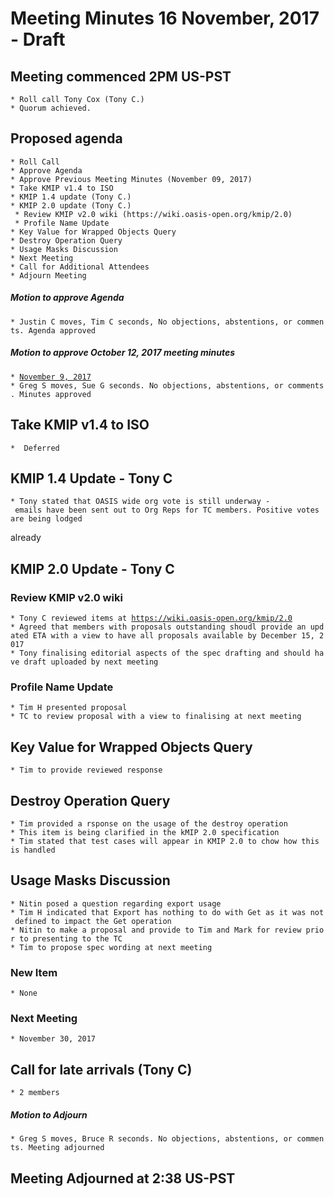 = Meeting Minutes 16 November, 2017 - Draft =
== Meeting commenced 2PM US-PST ==
 * Roll call Tony Cox (Tony C.)
 * Quorum achieved.

== Proposed agenda ==
 * Roll Call
 * Approve Agenda
 * Approve Previous Meeting Minutes (November 09, 2017)
 * Take KMIP v1.4 to ISO 
 * KMIP 1.4 update (Tony C.) 
 * KMIP 2.0 update (Tony C.)
  * Review KMIP v2.0 wiki (https://wiki.oasis-open.org/kmip/2.0)
  * Profile Name Update
 * Key Value for Wrapped Objects Query
 * Destroy Operation Query
 * Usage Masks Discussion
 * Next Meeting
 * Call for Additional Attendees 
 * Adjourn Meeting 

===== Motion to approve Agenda =====
 * Justin C moves, Tim C seconds, No objections, abstentions, or comments. Agenda approved

===== Motion to approve October 12, 2017 meeting minutes =====
 * [[MeetingMinutes/09Nov2017|November 9, 2017]]
 * Greg S moves, Sue G seconds. No objections, abstentions, or comments. Minutes approved


== Take KMIP v1.4 to ISO ==
 *  Deferred

== KMIP 1.4 Update - Tony C ==
 * Tony stated that OASIS wide org vote is still underway - emails have been sent out to Org Reps for TC members. Positive votes are being lodged 

already

== KMIP 2.0 Update - Tony C ==
=== Review KMIP v2.0 wiki ===
 * Tony C reviewed items at [[https://wiki.oasis-open.org/kmip/2.0]]
 * Agreed that members with proposals outstanding shoudl provide an updated ETA with a view to have all proposals available by December 15, 2017
 * Tony finalising editorial aspects of the spec drafting and should have draft uploaded by next meeting

=== Profile Name Update ===
 * Tim H presented proposal
 * TC to review proposal with a view to finalising at next meeting

== Key Value for Wrapped Objects Query ==
 * Tim to provide reviewed response

== Destroy Operation Query ==
 * Tim provided a rsponse on the usage of the destroy operation
 * This item is being clarified in the kMIP 2.0 specification
 * Tim stated that test cases will appear in KMIP 2.0 to chow how this is handled

== Usage Masks Discussion ==
 * Nitin posed a question regarding export usage
 * Tim H indicated that Export has nothing to do with Get as it was not defined to impact the Get operation
 * Nitin to make a proposal and provide to Tim and Mark for review prior to presenting to the TC
 * Tim to propose spec wording at next meeting

=== New Item ===
 * None

=== Next Meeting ===
 * November 30, 2017

== Call for late arrivals (Tony C) ==
 * 2 members

===== Motion to Adjourn =====
 * Greg S moves, Bruce R seconds. No objections, abstentions, or comments. Meeting adjourned
 
== Meeting Adjourned at 2:38 US-PST ==
